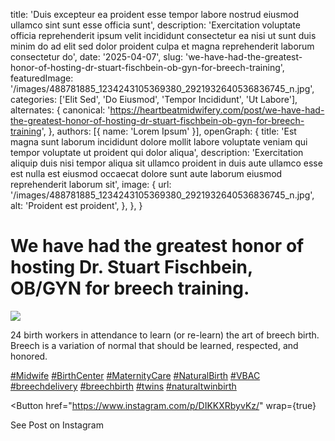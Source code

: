   title: 'Duis excepteur ea proident esse tempor labore nostrud eiusmod ullamco sint sunt esse officia sunt',
  description: 'Exercitation voluptate officia reprehenderit ipsum velit incididunt consectetur ea nisi ut sunt duis minim do ad elit sed dolor proident culpa et magna reprehenderit laborum consectetur do',
  date: '2025-04-07',
  slug: 'we-have-had-the-greatest-honor-of-hosting-dr-stuart-fischbein-ob-gyn-for-breech-training',
  featuredImage: '/images/488781885_1234243105369380_2921932640536836745_n.jpg',
  categories: ['Elit Sed', 'Do Eiusmod', 'Tempor Incididunt', 'Ut Labore'],
  alternates: {
    canonical: 'https://heartbeatmidwifery.com/post/we-have-had-the-greatest-honor-of-hosting-dr-stuart-fischbein-ob-gyn-for-breech-training',
  },
  authors: [{ name: 'Lorem Ipsum' }],
  openGraph: {
    title: 'Est magna sunt laborum incididunt dolore mollit labore voluptate veniam qui tempor voluptate ut proident qui dolor aliqua',
    description: 'Exercitation aliquip duis nisi tempor aliqua sit ullamco proident in duis aute ullamco esse est nulla est eiusmod occaecat dolore sunt aute laborum eiusmod reprehenderit laborum sit',
    image: {
      url: '/images/488781885_1234243105369380_2921932640536836745_n.jpg',
      alt: 'Proident est proident',
    },
  },
}


# We have had the greatest honor of hosting Dr. Stuart Fischbein, OB/GYN for breech training.

<Image
  src="/images/488781885_1234243105369380_2921932640536836745_n.jpg"
  size="large"
  wrap={true}
/>

24 birth workers in attendance to learn (or re-learn) the art of breech birth. Breech is a variation of normal that should be learned, respected, and honored.

[#Midwife](https://www.instagram.com/explore/tags/midwife/) [#BirthCenter](https://www.instagram.com/explore/tags/birthcenter/) [#MaternityCare](https://www.instagram.com/explore/tags/maternitycare/) [#NaturalBirth](https://www.instagram.com/explore/tags/naturalbirth/) [#VBAC](https://www.instagram.com/explore/tags/vbac/) [#breechdelivery](https://www.instagram.com/explore/tags/breechdelivery/) [#breechbirth](https://www.instagram.com/explore/tags/breechbirth/) [#twins](https://www.instagram.com/explore/tags/twins/) [#naturaltwinbirth](https://www.instagram.com/explore/tags/naturaltwinbirth/)

<Button
  href="https://www.instagram.com/p/DIKKXRbyvKz/"
  wrap={true}
>
  See Post on Instagram
</Button>
